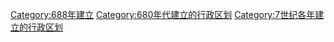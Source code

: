 [[Category:688年建立|Category:688年建立]]
[[Category:680年代建立的行政区划|Category:680年代建立的行政区划]]
[[Category:7世纪各年建立的行政区划|Category:7世纪各年建立的行政区划]]